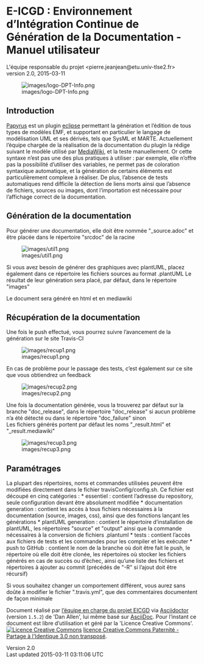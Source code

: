 = E-ICGD : Environnement d’Intégration Continue de Génération de la Documentation - Manuel utilisateur =

L'équipe responsable du projet &lt;pierre.jeanjean@etu.univ-tlse2.fr&gt;<br />
 version 2.0, 2015-03-11

[[Image:images/logo-DPT-Info.png|frame|none|alt=logo DPT Info]]

== Introduction ==

[http://www.eclipse.org/papyrus/ Papyrus] est un plugin [http://www.eclipse.org eclipse] permettant la génération et l’édition de tous types de modèles EMF, et supportant en particulier le langage de modélisation UML et ses dérivés, tels que SysML et MARTE. Actuellement l’équipe chargée de la réalisation de la documentation du plugin la rédige suivant le modèle utilisé par [https://www.mediawiki.org MediaWiki], et la teste manuellement. Or cette syntaxe n’est pas une des plus pratiques à utiliser : par exemple, elle n’offre pas la possibilité d’utiliser des variables, ne permet pas de coloration syntaxique automatique, et la génération de certains éléments est particulièrement complexe à réaliser. De plus, l’absence de tests automatiques rend difficile la détection de liens morts ainsi que l’absence de fichiers, sources ou images, dont l’importation est nécessaire pour l’affichage correct de la documentation.

== Génération de la documentation ==

Pour générer une documentation, elle doit être nommée &quot;_source.adoc&quot; et être placée dans le répertoire &quot;srcdoc&quot; de la racine

[[Image:images/util1.png|frame|none|alt=util1]]

Si vous avez besoin de générer des graphiques avec plantUML, placez également dans ce répertoire les fichiers sources au format .plantUML Le résultat de leur génération sera placé, par défaut, dans le répertoire &quot;images&quot;<br />


Le document sera généré en html et en mediawiki

== Récupération de la documentation ==

Une fois le push effectué, vous pourrez suivre l’avancement de la génération sur le site Travis-CI

[[Image:images/recup1.png|frame|none|alt=recup1]]

En cas de problème pour le passage des tests, c’est également sur ce site que vous obtiendrez un feedback

[[Image:images/recup2.png|frame|none|alt=recup2]]

Une fois la documentation générée, vous la trouverez par défaut sur la branche &quot;doc_release&quot;, dans le répertoire &quot;doc_release&quot; si aucun problème n’a été détecté ou dans le répertoire &quot;doc_failure&quot; sinon<br />
 Les fichiers générés portent par défaut les noms &quot;_result.html&quot; et &quot;_result.mediawiki&quot;

[[Image:images/recup3.png|frame|none|alt=recup3]]

== Paramétrages ==

La plupart des répertoires, noms et commandes utilisées peuvent être modifiées directement dans le fichier travisConfig/config.sh. Ce fichier est découpé en cinq catégories : * essentiel : contient l’adresse du repository, seule configuration devant être absolument modifiée * documentation generation : contient les accès à tous fichiers nécessaires à la documentation (source, images, css), ainsi que des fonctions lançant les générations * plantUML generation : contient le répertoire d’installation de plantUML, les répertoires &quot;source&quot; et &quot;output&quot; ainsi que la commande nécessaires à la conversion de fichiers .plantuml * tests : contient l’accès aux fichiers de tests et les commandes pour les compiler et les exécuter * push to GitHub : contient le nom de la branche où doit être fait le push, le répertoire où elle doit être clonée, les répertoires où stocker les fichiers générés en cas de succès ou d’échec, ainsi qu’une liste des fichiers et répertoires à ajouter au commit (précédés de &quot;-R&quot; si l’ajout doit être récursif)

Si vous souhaitez changer un comportement différent, vous aurez sans doûte à modifier le fichier &quot;.travis.yml&quot;, que des commentaires documentent de façon minimale

Document réalisé par [mailto:pierre.jeanjean@etu.univ-tlse2.fr l’équipe en charge du projet EICGD] via [http://asciidoctor.org/ Asciidoctor] (version <tt>1.5.2</tt>) de 'Dan Allen', lui même basé sur [http://www.methods.co.nz/asciidoc AsciiDoc]. Pour l’instant ce document est libre d’utilisation et géré par la 'Licence Creative Commons'. [http://creativecommons.org/licenses/by-sa/3.0/ [[Image:images/icons/88x31.png|Licence Creative Commons]]] [http://creativecommons.org/licenses/by-sa/3.0/ licence Creative Commons Paternité - Partage à l'Identique 3.0 non transposé].

Version 2.0<br />
 Last updated 2015-03-11 03:11:06 UTC

